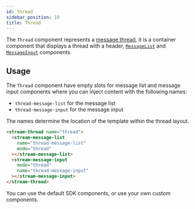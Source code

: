 ```yaml
---
id: thread
sidebar_position: 19
title: Thread
---
```


The `Thread` component represents a [message thread](https://getstream.io/chat/docs/javascript/threads/?language=javascript), it is a container component that displays a thread with a header, [`MessageList`](./message-list.mdx) and [`MessageInput`](./message-input.mdx) components.

## Usage

The `Thread` component have empty slots for message list and message input components where you can inject content with the following names:

- `thread-message-list` for the message list
- `thread-message-input` for the message input

The names determine the location of the template within the thread layout.

```html
<stream-thread name="thread">
  <stream-message-list
    name="thread-message-list"
    mode="thread"
  ></stream-message-list>
  <stream-message-input
    mode="thread"
    name="thread-message-input"
  ></stream-message-input>
</stream-thread>
```

You can use the default SDK components, or use your own custom components.
